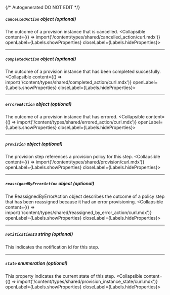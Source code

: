 {/* Autogenerated DO NOT EDIT  */}

##### `cancelledAction` _object (optional)_
The outcome of a provision instance that is cancelled.
<Collapsible content={() => import('/content/types/shared/cancelled_action/curl.mdx')} openLabel={Labels.showProperties} closeLabel={Labels.hideProperties}>
</Collapsible>

---
##### `completedAction` _object (optional)_
The outcome of a provision instance that has been completed succesfully.
<Collapsible content={() => import('/content/types/shared/completed_action/curl.mdx')} openLabel={Labels.showProperties} closeLabel={Labels.hideProperties}>
</Collapsible>

---
##### `erroredAction` _object (optional)_
The outcome of a provision instance that has errored.
<Collapsible content={() => import('/content/types/shared/errored_action/curl.mdx')} openLabel={Labels.showProperties} closeLabel={Labels.hideProperties}>
</Collapsible>

---
##### `provision` _object (optional)_
The provision step references a provision policy for this step.
<Collapsible content={() => import('/content/types/shared/provision/curl.mdx')} openLabel={Labels.showProperties} closeLabel={Labels.hideProperties}>
</Collapsible>

---
##### `reassignedByErrorAction` _object (optional)_
The ReassignedByErrorAction object describes the outcome of a policy step that has been reassigned because it had an error provisioning.
<Collapsible content={() => import('/content/types/shared/reassigned_by_error_action/curl.mdx')} openLabel={Labels.showProperties} closeLabel={Labels.hideProperties}>
</Collapsible>

---
##### `notificationId` _string (optional)_
This indicates the notification id for this step.

---
##### `state` _enumeration (optional)_
This property indicates the current state of this step.
<Collapsible content={() => import('/content/types/shared/provision_instance_state/curl.mdx')} openLabel={Labels.showProperties} closeLabel={Labels.hideProperties}>
</Collapsible>



